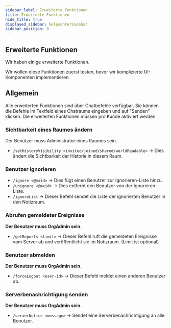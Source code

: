 ```yaml
---
sidebar_label: Erweiterte Funktionen
title: Erweiterte Funktionen
hide_title: true
displayed_sidebar: helpcenterSidebar
sidebar_position: 8
---
```



<div class="hero hero--primary">
  <div class="container">
    <h2 class="hero__title">Erweiterte Funktionen</h2>
    <p class="hero__subtitle">Wir haben einige erweiterte Funktionen.</p>
    <p>Wir wollen diese Funktionen zuerst testen, bevor wir komplizierte UI-Komponenten implementieren.</p>
  </div>
</div>

## Allgemein

Alle erweiterten Funktionen sind über Chatbefehle verfügbar. Sie können die Befehle im Textfeld eines Chatraums eingeben und auf "Senden" klicken. Die erweiterten Funktionen müssen pro Kunde aktiviert werden.

### Sichtbarkeit eines Raumes ändern

Der Benutzer muss Administrator eines Raumes sein.

- `/setHistoryVisibility <invited/joined/shared/worldReadable>` -> Dies ändert die Sichtbarkeit der Historie in diesem Raum.

### Benutzer ignorieren

- `/ignore <@mxid>` -> Dies fügt einen Benutzer zur Ignorieren-Liste hinzu.
- `/unignore <@mxid>` -> Dies entfernt den Benutzer von der Ignorieren-Liste.
- `/ignoreList` -> Dieser Befehl sendet die Liste der ignorierten Benutzer in den Notizraum.

### Abrufen gemeldeter Ereignisse

<b>Der Benutzer muss OrgAdmin sein.</b>

- `/getReports <limit>` -> Dieser Befehl ruft die gemeldeten Ereignisse vom Server ab und veröffentlicht sie im Notizraum. (Limit ist optional)

### Benutzer abmelden

<b>Der Benutzer muss OrgAdmin sein.</b>

- `/forceLogout <user-id>` -> Dieser Befehl meldet einen anderen Benutzer ab.

### Serverbenachrichtigung senden

<b>Der Benutzer muss OrgAdmin sein.</b>

- `/serverNotice <message>` -> Sendet eine Serverbenachrichtigung an alle Benutzer.
